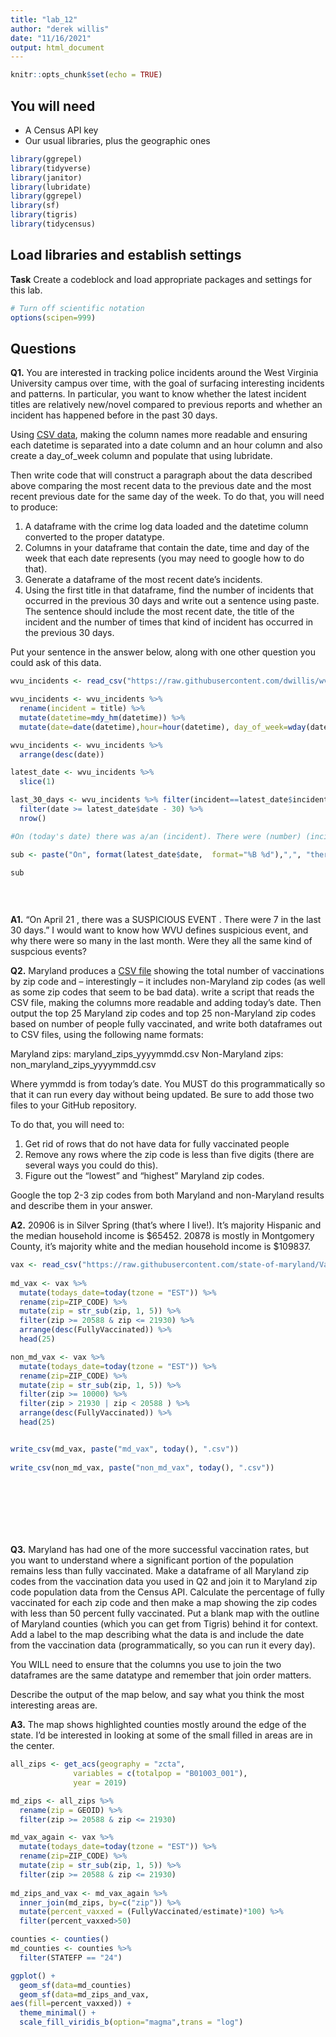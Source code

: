 ```yaml
---
title: "lab_12"
author: "derek willis"
date: "11/16/2021"
output: html_document
---
```


```r
knitr::opts_chunk$set(echo = TRUE)
```

## You will need

* A Census API key
* Our usual libraries, plus the geographic ones
```r
library(ggrepel)
library(tidyverse)
library(janitor)
library(lubridate)
library(ggrepel)
library(sf)
library(tigris)
library(tidycensus)
```

## Load libraries and establish settings

**Task** Create a codeblock and load appropriate packages and settings for this lab.

```r
# Turn off scientific notation
options(scipen=999)
```

## Questions

**Q1.** You are interested in tracking police incidents around the West Virginia University campus over time, with the goal of surfacing interesting incidents and patterns. In particular, you want to know whether the latest incident titles are relatively new/novel compared to previous reports and whether an incident has happened before in the past 30 days.

Using [CSV data](https://raw.githubusercontent.com/dwillis/wvu-projects/master/crime-log/crime_log.csv), making the column names more readable and ensuring each datetime is separated into a date column and an hour column and also create a day_of_week column and populate that using lubridate.

Then write code that will construct a paragraph about the data described above comparing the most recent data to the previous date and the most recent previous date for the same day of the week. To do that, you will need to produce:

1. A dataframe with the crime log data loaded and the datetime column converted to the proper datatype.
2. Columns in your dataframe that contain the date, time and day of the week that each date represents (you may need to google how to do that).
3. Generate a dataframe of the most recent date's incidents.
4. Using the first title in that dataframe, find the number of incidents that occurred in the previous 30 days and write out a sentence using paste. The sentence should include the most recent date, the title of the incident and the number of times that kind of incident has occurred in the previous 30 days.

Put your sentence in the answer below, along with one other question you could ask of this data.

```r
wvu_incidents <- read_csv("https://raw.githubusercontent.com/dwillis/wvu-projects/master/crime-log/crime_log.csv")

wvu_incidents <- wvu_incidents %>% 
  rename(incident = title) %>% 
  mutate(datetime=mdy_hm(datetime)) %>% 
  mutate(date=date(datetime),hour=hour(datetime), day_of_week=wday(date))

wvu_incidents <- wvu_incidents %>% 
  arrange(desc(date))

latest_date <- wvu_incidents %>% 
  slice(1)

last_30_days <- wvu_incidents %>% filter(incident==latest_date$incident) %>% 
  filter(date >= latest_date$date - 30) %>% 
  nrow()

#On (today's date) there was a/an (incident). There were (number) (incidents) in the last 30 days.

sub <- paste("On", format(latest_date$date,  format="%B %d"),",", "there was a", format(latest_date$incident),".", "There were", format(last_30_days), "in the last 30 days.")

sub
             
             
  

```


**A1.**
"On April 21 , there was a SUSPICIOUS EVENT . There were 7 in the last 30 days." I would want to know how WVU defines suspicious event, and why there were so many in the last month. Were they all the same kind of suspcious events?


**Q2.** Maryland produces a [CSV file](https://raw.githubusercontent.com/state-of-maryland/VaccineCSVs/master/Vax_ZIP_CODE_FirstSecondSingle_Totals_Raw.csv) showing the total number of vaccinations by zip code and -- interestingly -- it includes non-Maryland zip codes (as well as some zip codes that seem to be bad data). write a script that reads the CSV file, making the columns more readable and adding today's date. Then output the top 25 Maryland zip codes and top 25 non-Maryland zip codes based on number of people fully vaccinated, and write both dataframes out to CSV files, using the following name formats:

Maryland zips: maryland_zips_yyyymmdd.csv
Non-Maryland zips: non_maryland_zips_yyyymmdd.csv

Where yymmdd is from today's date. You MUST do this programmatically so that it can run every day without being updated. Be sure to add those two files to your GitHub repository.

To do that, you will need to:

1. Get rid of rows that do not have data for fully vaccinated people
2. Remove any rows where the zip code is less than five digits (there are several ways you could do this).
3. Figure out the "lowest" and "highest" Maryland zip codes.

Google the top 2-3 zip codes from both Maryland and non-Maryland results and describe them in your answer.

**A2.**
20906 is in Silver Spring (that's where I live!). It's majority Hispanic and the median household income is $65452. 20878 is mostly in Montgomery County, it's majority white and the median household income is $109837.

```r
vax <- read_csv("https://raw.githubusercontent.com/state-of-maryland/VaccineCSVs/master/Vax_ZIP_CODE_FirstSecondSingle_Totals_Raw.csv")  
  
md_vax <- vax %>% 
  mutate(todays_date=today(tzone = "EST")) %>%
  rename(zip=ZIP_CODE) %>% 
  mutate(zip = str_sub(zip, 1, 5)) %>% 
  filter(zip >= 20588 & zip <= 21930) %>% 
  arrange(desc(FullyVaccinated)) %>% 
  head(25)

non_md_vax <- vax %>% 
  mutate(todays_date=today(tzone = "EST")) %>%
  rename(zip=ZIP_CODE) %>% 
  mutate(zip = str_sub(zip, 1, 5)) %>% 
  filter(zip >= 10000) %>% 
  filter(zip > 21930 | zip < 20588 ) %>% 
  arrange(desc(FullyVaccinated)) %>% 
  head(25)


write_csv(md_vax, paste("md_vax", today(), ".csv"))
          
write_csv(non_md_vax, paste("non_md_vax", today(), ".csv"))
  
  




  
```

**Q3.** Maryland has had one of the more successful vaccination rates, but you want to understand where a significant portion of the population remains less than fully vaccinated. Make a dataframe of all Maryland zip codes from the vaccination data you used in Q2 and join it to Maryland zip code population data from the Census API. Calculate the percentage of fully vaccinated for each zip code and then make a map showing the zip codes with less than 50 percent fully vaccinated. Put a blank map with the outline of Maryland counties (which you can get from Tigris) behind it for context. Add a label to the map describing what the data is and include the date from the vaccination data (programmatically, so you can run it every day).

You WILL need to ensure that the columns you use to join the two dataframes are the same datatype and remember that join order matters.

Describe the output of the map below, and say what you think the most interesting areas are.

**A3.**
The map shows highlighted counties mostly around the edge of the state. I'd be interested in looking at some of the small filled in areas are in the center.

```r
all_zips <- get_acs(geography = "zcta",
              variables = c(totalpop = "B01003_001"),
              year = 2019) 

md_zips <- all_zips %>% 
  rename(zip = GEOID) %>% 
  filter(zip >= 20588 & zip <= 21930) 

md_vax_again <- vax %>% 
  mutate(todays_date=today(tzone = "EST")) %>%
  rename(zip=ZIP_CODE) %>% 
  mutate(zip = str_sub(zip, 1, 5)) %>% 
  filter(zip >= 20588 & zip <= 21930)
  
md_zips_and_vax <- md_vax_again %>% 
  inner_join(md_zips, by=c("zip")) %>% 
  mutate(percent_vaxxed = (FullyVaccinated/estimate)*100) %>% 
  filter(percent_vaxxed>50)

counties <- counties()
md_counties <- counties %>%
  filter(STATEFP == "24")

ggplot() + 
  geom_sf(data=md_counties)  
  geom_sf(data=md_zips_and_vax, 
aes(fill=percent_vaxxed)) + 
  theme_minimal() +
  scale_fill_viridis_b(option="magma",trans = "log")
```
